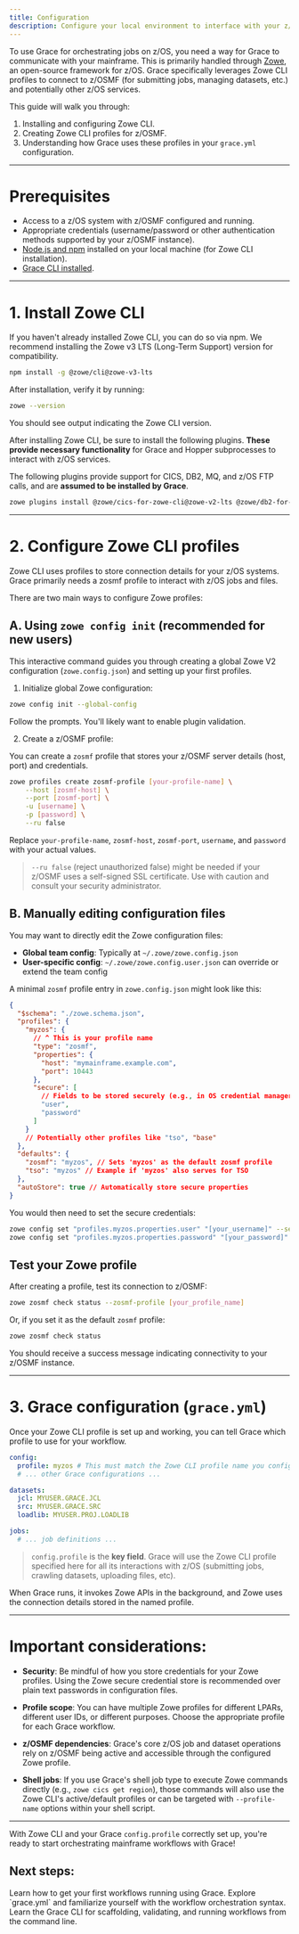 ```yaml
---
title: Configuration
description: Configure your local environment to interface with your z/OS mainframe using Grace.
---
```


To use Grace for orchestrating jobs on z/OS, you need a way for Grace to communicate with your mainframe. This is primarily handled through [Zowe](https://www.zowe.org/), an open-source framework for z/OS. Grace specifically leverages Zowe CLI profiles to connect to z/OSMF (for submitting jobs, managing datasets, etc.) and potentially other z/OS services.

This guide will walk you through:

1.  Installing and configuring Zowe CLI.
2.  Creating Zowe CLI profiles for z/OSMF.
3.  Understanding how Grace uses these profiles in your `grace.yml` configuration.

---

# Prerequisites

- Access to a z/OS system with z/OSMF configured and running.
- Appropriate credentials (username/password or other authentication methods supported by your z/OSMF instance).
- [Node.js and npm](https://nodejs.org/) installed on your local machine (for Zowe CLI installation).
- [Grace CLI installed](/docs/installation).

---

# 1. Install Zowe CLI

If you haven't already installed Zowe CLI, you can do so via npm. We recommend installing the Zowe v3 LTS (Long-Term Support) version for compatibility.

```sh
npm install -g @zowe/cli@zowe-v3-lts
```

After installation, verify it by running:

```sh
zowe --version
```

You should see output indicating the Zowe CLI version.

After installing Zowe CLI, be sure to install the following plugins. **These provide necessary functionality** for Grace and Hopper subprocesses to interact with z/OS services.

The following plugins provide support for CICS, DB2, MQ, and z/OS FTP calls, and are **assumed to be installed by Grace**.

```sh
zowe plugins install @zowe/cics-for-zowe-cli@zowe-v2-lts @zowe/db2-for-zowe-cli@zowe-v2-lts @zowe/mq-for-zowe-cli@zowe-v2-lts @zowe/zos-ftp-for-zowe-cli@zowe-v2-lts
```

---

# 2. Configure Zowe CLI profiles

Zowe CLI uses profiles to store connection details for your z/OS systems. Grace primarily needs a zosmf profile to interact with z/OS jobs and files.

There are two main ways to configure Zowe profiles:

## A. Using `zowe config init` (recommended for new users)

This interactive command guides you through creating a global Zowe V2 configuration (`zowe.config.json`) and setting up your first profiles.

1. Initialize global Zowe configuration:

```sh
zowe config init --global-config
```

Follow the prompts. You'll likely want to enable plugin validation.

2. Create a z/OSMF profile:

You can create a `zosmf` profile that stores your z/OSMF server details (host, port) and credentials.

```sh
zowe profiles create zosmf-profile [your-profile-name] \
    --host [zosmf-host] \
    --port [zosmf-port] \
    -u [username] \
    -p [password] \
    --ru false
```

Replace `your-profile-name`, `zosmf-host`, `zosmf-port`, `username`, and `password` with your actual values.

> `--ru false` (reject unauthorized false) might be needed if your z/OSMF uses a self-signed SSL certificate. Use with caution and consult your security administrator.

## B. Manually editing configuration files

You may want to directly edit the Zowe configuration files:

- **Global team config**: Typically at `~/.zowe/zowe.config.json`
- **User-specific config**: `~/.zowe/zowe.config.user.json` can override or extend the team config

A minimal `zosmf` profile entry in `zowe.config.json` might look like this:

```json
{
  "$schema": "./zowe.schema.json",
  "profiles": {
    "myzos": {
      // ^ This is your profile name
      "type": "zosmf",
      "properties": {
        "host": "mymainframe.example.com",
        "port": 10443
      },
      "secure": [
        // Fields to be stored securely (e.g., in OS credential manager)
        "user",
        "password"
      ]
    }
    // Potentially other profiles like "tso", "base"
  },
  "defaults": {
    "zosmf": "myzos", // Sets 'myzos' as the default zosmf profile
    "tso": "myzos" // Example if 'myzos' also serves for TSO
  },
  "autoStore": true // Automatically store secure properties
}
```

You would then need to set the secure credentials:

```sh
zowe config set "profiles.myzos.properties.user" "[your_username]" --secure
zowe config set "profiles.myzos.properties.password" "[your_password]" --secure --user-config
```

## Test your Zowe profile

After creating a profile, test its connection to z/OSMF:

```sh
zowe zosmf check status --zosmf-profile [your_profile_name]
```

Or, if you set it as the default `zosmf` profile:

```sh
zowe zosmf check status
```

You should receive a success message indicating connectivity to your z/OSMF instance.

---

# 3. Grace configuration (`grace.yml`)

Once your Zowe CLI profile is set up and working, you can tell Grace which profile to use for your workflow.

```yaml
config:
  profile: myzos # This must match the Zowe CLI profile name you configured
  # ... other Grace configurations ...

datasets:
  jcl: MYUSER.GRACE.JCL
  src: MYUSER.GRACE.SRC
  loadlib: MYUSER.PROJ.LOADLIB

jobs:
  # ... job definitions ...
```

> `config.profile` is the **key field**. Grace will use the Zowe CLI profile specified here for all its interactions with z/OS (submitting jobs, crawling datasets, uploading files, etc).

When Grace runs, it invokes Zowe APIs in the background, and Zowe uses the connection details stored in the named profile.

---

# Important considerations:

- **Security**: Be mindful of how you store credentials for your Zowe profiles. Using the Zowe secure credential store is recommended over plain text passwords in configuration files.

- **Profile scope**: You can have multiple Zowe profiles for different LPARs, different user IDs, or different purposes. Choose the appropriate profile for each Grace workflow.

- **z/OSMF dependencies**: Grace's core z/OS job and dataset operations rely on z/OSMF being active and accessible through the configured Zowe profile.

- **Shell jobs**: If you use Grace's shell job type to execute Zowe commands directly (e.g., `zowe cics get region`), those commands will also use the Zowe CLI's active/default profiles or can be targeted with `--profile-name` options within your shell script.

---

With Zowe CLI and your Grace `config.profile` correctly set up, you're ready to start orchestrating mainframe workflows with Grace!

## Next steps:

<Cards>
  <Card href="/docs/tutorials" title="Tutorials">
    Learn how to get your first workflows running using Grace.
  </Card>
  <Card href="/docs/yaml-spec" title="YAML Spec">
    Explore `grace.yml` and familiarize yourself with the workflow orchestration
    syntax.
  </Card>
  <Card href="/docs/cli-reference" title="CLI Reference">
    Learn the Grace CLI for scaffolding, validating, and running workflows from
    the command line.
  </Card>
</Cards>
